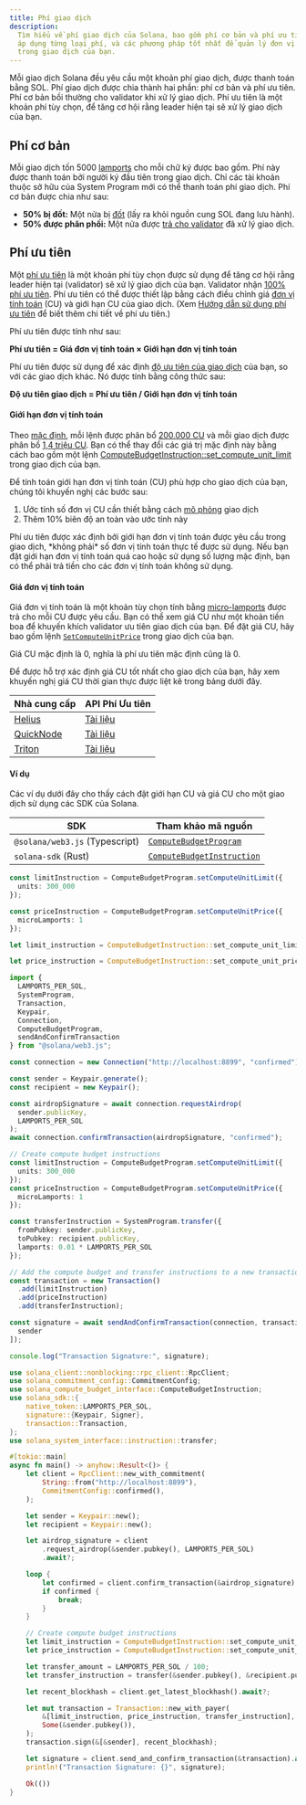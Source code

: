 ```yaml
---
title: Phí giao dịch
description:
  Tìm hiểu về phí giao dịch của Solana, bao gồm phí cơ bản và phí ưu tiên, cách
  áp dụng từng loại phí, và các phương pháp tốt nhất để quản lý đơn vị tính toán
  trong giao dịch của bạn.
---
```


Mỗi giao dịch Solana đều yêu cầu một khoản phí giao dịch, được thanh toán bằng
SOL. Phí giao dịch được chia thành hai phần: phí cơ bản và phí ưu tiên. Phí cơ
bản bồi thường cho validator khi xử lý giao dịch. Phí ưu tiên là một khoản phí
tùy chọn, để tăng cơ hội rằng leader hiện tại sẽ xử lý giao dịch của bạn.

## Phí cơ bản

Mỗi giao dịch tốn 5000 [lamports](/docs/references/terminology#lamport) cho mỗi
chữ ký được bao gồm. Phí này được thanh toán bởi người ký đầu tiên trong giao
dịch. Chỉ các tài khoản thuộc sở hữu của System Program mới có thể thanh toán
phí giao dịch. Phí cơ bản được chia như sau:

- **50% bị đốt:** Một nửa bị
  [đốt](https://github.com/anza-xyz/agave/blob/v2.1.13/sdk/fee-calculator/src/lib.rs#L70)
  (lấy ra khỏi nguồn cung SOL đang lưu hành).
- **50% được phân phối:** Một nửa được
  [trả cho validator](https://github.com/anza-xyz/agave/blob/e621336acad4f5d6e5b860eaa1b074b01c99253c/runtime/src/bank/fee_distribution.rs#L58-L62)
  đã xử lý giao dịch.

## Phí ưu tiên

Một
[phí ưu tiên](https://github.com/anza-xyz/agave/blob/v2.2.14/compute-budget/src/compute_budget_limits.rs#L47-L48)
là một khoản phí tùy chọn được sử dụng để tăng cơ hội rằng leader hiện tại
(validator) sẽ xử lý giao dịch của bạn. Validator nhận
[100% phí ưu tiên](https://github.com/solana-foundation/solana-improvement-documents/blob/main/proposals/0096-reward-collected-priority-fee-in-entirety.md).
Phí ưu tiên có thể được thiết lập bằng cách điều chỉnh giá
[đơn vị tính toán](/docs/references/terminology#compute-units) (CU) và giới hạn
CU của giao dịch. (Xem
[Hướng dẫn sử dụng phí ưu tiên](/developers/guides/advanced/how-to-use-priority-fees)
để biết thêm chi tiết về phí ưu tiên.)

Phí ưu tiên được tính như sau:

**Phí ưu tiên = Giá đơn vị tính toán × Giới hạn đơn vị tính toán**

Phí ưu tiên được sử dụng để xác định
[độ ưu tiên của giao dịch](https://github.com/anza-xyz/agave/blob/v2.2.14/core/src/banking_stage/transaction_scheduler/receive_and_buffer.rs#L646)
của bạn, so với các giao dịch khác. Nó được tính bằng công thức sau:

**Độ ưu tiên giao dịch = Phí ưu tiên / Giới hạn đơn vị tính toán**

#### Giới hạn đơn vị tính toán

Theo
[mặc định](https://github.com/anza-xyz/agave/blob/v2.1.13/compute-budget/src/compute_budget.rs#L149-L197),
mỗi lệnh được phân bổ
[200.000 CU](https://github.com/anza-xyz/agave/blob/v2.1.13/compute-budget/src/compute_budget_limits.rs#L10)
và mỗi giao dịch được phân bổ
[1,4 triệu CU](https://github.com/anza-xyz/agave/blob/v2.1.13/compute-budget/src/compute_budget_limits.rs#L14).
Bạn có thể thay đổi các giá trị mặc định này bằng cách bao gồm một lệnh
[ComputeBudgetInstruction::set_compute_unit_limit](https://github.com/anza-xyz/agave/blob/v2.1.13/sdk/src/compute_budget.rs#L42-L44)
trong giao dịch của bạn.

Để tính toán giới hạn đơn vị tính toán (CU) phù hợp cho giao dịch của bạn, chúng
tôi khuyến nghị các bước sau:

1. Ước tính số đơn vị CU cần thiết bằng cách
   [mô phỏng](/developers/guides/advanced/how-to-request-optimal-compute) giao
   dịch
2. Thêm 10% biên độ an toàn vào ước tính này

<Callout type="warn">
  Phí ưu tiên được xác định bởi giới hạn đơn vị tính toán được yêu cầu trong
  giao dịch, *không phải* số đơn vị tính toán thực tế được sử dụng. Nếu bạn đặt
  giới hạn đơn vị tính toán quá cao hoặc sử dụng số lượng mặc định, bạn có thể
  phải trả tiền cho các đơn vị tính toán không sử dụng.
</Callout>

#### Giá đơn vị tính toán

Giá đơn vị tính toán là một khoản tùy chọn tính bằng
[micro-lamports](/docs/references/terminology#micro-lamports) được trả cho mỗi
CU được yêu cầu. Bạn có thể xem giá CU như một khoản tiền boa để khuyến khích
validator ưu tiên giao dịch của bạn. Để đặt giá CU, hãy bao gồm lệnh
[`SetComputeUnitPrice`](https://github.com/anza-xyz/agave/blob/v2.1.13/sdk/src/compute_budget.rs#L48-L50)
trong giao dịch của bạn.

<Callout>
  Giá CU mặc định là 0, nghĩa là phí ưu tiên mặc định cũng là 0.
</Callout>

Để được hỗ trợ xác định giá CU tốt nhất cho giao dịch của bạn, hãy xem khuyến
nghị giá CU thời gian thực được liệt kê trong bảng dưới đây.

| Nhà cung cấp                            | API Phí Ưu tiên                                                              |
| --------------------------------------- | ---------------------------------------------------------------------------- |
| [Helius](https://www.helius.dev/)       | [Tài liệu](https://docs.helius.dev/solana-apis/priority-fee-api)             |
| [QuickNode](https://www.quicknode.com/) | [Tài liệu](https://marketplace.quicknode.com/add-on/solana-priority-fee)     |
| [Triton](https://triton.one/)           | [Tài liệu](https://docs.triton.one/chains/solana/improved-priority-fees-api) |

#### Ví dụ

Các ví dụ dưới đây cho thấy cách đặt giới hạn CU và giá CU cho một giao dịch sử
dụng các SDK của Solana.

| SDK                            | Tham khảo mã nguồn                                                                                                             |
| ------------------------------ | ------------------------------------------------------------------------------------------------------------------------------ |
| `@solana/web3.js` (Typescript) | [`ComputeBudgetProgram`](https://github.com/solana-foundation/solana-web3.js/blob/v1.98.0/src/programs/compute-budget.ts#L218) |
| `solana-sdk` (Rust)            | [`ComputeBudgetInstruction`](https://github.com/anza-xyz/agave/blob/v2.1.13/sdk/src/compute_budget.rs#L17-L31)                 |

<CodeTabs storage="compute-budget">

```ts !! title="Typescript"
const limitInstruction = ComputeBudgetProgram.setComputeUnitLimit({
  units: 300_000
});

const priceInstruction = ComputeBudgetProgram.setComputeUnitPrice({
  microLamports: 1
});
```

```rust !! title="Rust"
let limit_instruction = ComputeBudgetInstruction::set_compute_unit_limit(300_000);

let price_instruction = ComputeBudgetInstruction::set_compute_unit_price(1);
```

</CodeTabs>

<CodeTabs storage="compute-budget" flags="r">

```ts !! title="Typescript"
import {
  LAMPORTS_PER_SOL,
  SystemProgram,
  Transaction,
  Keypair,
  Connection,
  ComputeBudgetProgram,
  sendAndConfirmTransaction
} from "@solana/web3.js";

const connection = new Connection("http://localhost:8899", "confirmed");

const sender = Keypair.generate();
const recipient = new Keypair();

const airdropSignature = await connection.requestAirdrop(
  sender.publicKey,
  LAMPORTS_PER_SOL
);
await connection.confirmTransaction(airdropSignature, "confirmed");

// Create compute budget instructions
const limitInstruction = ComputeBudgetProgram.setComputeUnitLimit({
  units: 300_000
});
const priceInstruction = ComputeBudgetProgram.setComputeUnitPrice({
  microLamports: 1
});

const transferInstruction = SystemProgram.transfer({
  fromPubkey: sender.publicKey,
  toPubkey: recipient.publicKey,
  lamports: 0.01 * LAMPORTS_PER_SOL
});

// Add the compute budget and transfer instructions to a new transaction
const transaction = new Transaction()
  .add(limitInstruction)
  .add(priceInstruction)
  .add(transferInstruction);

const signature = await sendAndConfirmTransaction(connection, transaction, [
  sender
]);

console.log("Transaction Signature:", signature);
```

```rust !! title="Rust"
use solana_client::nonblocking::rpc_client::RpcClient;
use solana_commitment_config::CommitmentConfig;
use solana_compute_budget_interface::ComputeBudgetInstruction;
use solana_sdk::{
    native_token::LAMPORTS_PER_SOL,
    signature::{Keypair, Signer},
    transaction::Transaction,
};
use solana_system_interface::instruction::transfer;

#[tokio::main]
async fn main() -> anyhow::Result<()> {
    let client = RpcClient::new_with_commitment(
        String::from("http://localhost:8899"),
        CommitmentConfig::confirmed(),
    );

    let sender = Keypair::new();
    let recipient = Keypair::new();

    let airdrop_signature = client
        .request_airdrop(&sender.pubkey(), LAMPORTS_PER_SOL)
        .await?;

    loop {
        let confirmed = client.confirm_transaction(&airdrop_signature).await?;
        if confirmed {
            break;
        }
    }

    // Create compute budget instructions
    let limit_instruction = ComputeBudgetInstruction::set_compute_unit_limit(300_000);
    let price_instruction = ComputeBudgetInstruction::set_compute_unit_price(1);

    let transfer_amount = LAMPORTS_PER_SOL / 100;
    let transfer_instruction = transfer(&sender.pubkey(), &recipient.pubkey(), transfer_amount);

    let recent_blockhash = client.get_latest_blockhash().await?;

    let mut transaction = Transaction::new_with_payer(
        &[limit_instruction, price_instruction, transfer_instruction],
        Some(&sender.pubkey()),
    );
    transaction.sign(&[&sender], recent_blockhash);

    let signature = client.send_and_confirm_transaction(&transaction).await?;
    println!("Transaction Signature: {}", signature);

    Ok(())
}
```

</CodeTabs>
